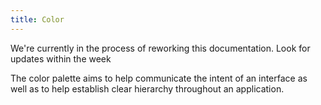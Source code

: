 ```yaml
---
title: Color
---
```



<MessageBar noActions my="xlarge">
  We're currently in the process of reworking this documentation. Look for
  updates within the week
</MessageBar>

The color palette aims to help communicate the intent of an interface as well as to help establish clear hierarchy throughout an application.
